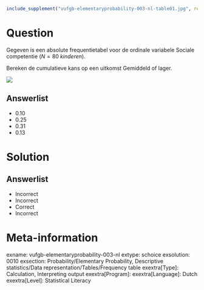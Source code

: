 ```{r, echo = FALSE, results = "hide"}
include_supplement("vufgb-elementaryprobability-003-nl-table01.jpg", recursive = TRUE)
```

Question
========

Gegeven is een absolute frequentietabel voor de ordinale variabele Sociale competentie ($N = 80\;kinderen$). 

Bereken de cumulatieve kans op een uitkomst Gemiddeld of lager.

![](vufgb-elementaryprobability-003-nl-table01.jpg)
  
Answerlist
----------
* 0.10
* 0.25
* 0.31
* 0.13

Solution
========

Answerlist
----------
* Incorrect
* Incorrect
* Correct
* Incorrect

Meta-information
================
exname: vufgb-elementaryprobability-003-nl
extype: schoice
exsolution: 0010
exsection: Probability/Elementary Probability, Descriptive statistics/Data representation/Tables/Frequency table
exextra[Type]: Calculation, Interpreting output
exextra[Program]: 
exextra[Language]: Dutch
exextra[Level]: Statistical Literacy